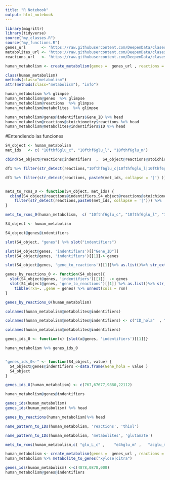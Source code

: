 ```yaml
---
title: "R Notebook"
output: html_notebook
---
```


```r
library(magrittr)
library(tidyverse)
source("my_classes.R")
source("my_functions.R")
genes_url       <- 'https://raw.githubusercontent.com/DeepenData/clases/fb3e5b3f7c9aca0c13d7eebe217cde9fe6b087bf/04-filters-programacion-funcional-apply-map/recon3_genes_to_reactionIDs.csv'
metabolites_url <- 'https://raw.githubusercontent.com/DeepenData/clases/fb3e5b3f7c9aca0c13d7eebe217cde9fe6b087bf/04-filters-programacion-funcional-apply-map/recon3_metabolite_metadata.csv'
reactions_url   <- 'https://raw.githubusercontent.com/DeepenData/clases/fb3e5b3f7c9aca0c13d7eebe217cde9fe6b087bf/04-filters-programacion-funcional-apply-map/recon3_reactions_metadata.csv'
```


```r
human_metabolism <- create_metabolism(genes =  genes_url , reactions = reactions_url, metabolites = metabolites_url)

class(human_metabolism)
methods(class="metabolism")
attr(methods(class="metabolism"), "info")

human_metabolism %>% glimpse
human_metabolism@genes  %>% glimpse
human_metabolism@reactions  %>% glimpse
human_metabolism@metabolites  %>% glimpse

human_metabolism@genes@indentifiers$Gene_ID %>% head
human_metabolism@reactions@stoichiometry$reactions %>% head
human_metabolism@metabolites@indentifiers$ID %>% head

```
#Entendiendo las funciones
```r
S4_object <- human_metabolism
met_ids   <- c( "10fthf6glu_c", "10fthf6glu_l", "10fthf6glu_m")

cbind(S4_object@reactions@indentifiers  ,  S4_object@reactions@stoichiometry) -> df1

df1 %>% filter(str_detect(reactions,"10fthf6glu_c|10fthf6glu_l|10fthf6glu_m" )) %>%  .[['rxn_ids']]

df1 %>% filter(str_detect(reactions, paste0(met_ids, collapse = '|') )) %>%  .[['rxn_ids']]


mets_to_rxns_0 <- function(S4_object, met_ids) {
  cbind(S4_object@reactions@indentifiers,S4_object@reactions@stoichiometry) %>% 
    filter(str_detect(reactions,paste0(met_ids, collapse = '|'))) %>%  .[['rxn_ids']]
}

mets_to_rxns_0(human_metabolism,  c( "10fthf6glu_c", "10fthf6glu_l", "10fthf6glu_m"))
```

```r
S4_object <- human_metabolism

S4_object@genes@indentifiers

slot(S4_object, "genes") %>% slot("indentifiers")

slot(S4_object@genes, 'indentifiers')[["Gene_ID"]]
slot(S4_object@genes, 'indentifiers')[[1]]-> genes

slot(S4_object@genes, 'gene_to_reactions')[[1]]%>% as.list()%>% str_extract_all('\\w+') %>% tibble(rxn=. ,gene = genes) %>% unnest(cols = rxn)

genes_by_reactions_0 <- function(S4_object){ 
  slot(S4_object@genes, 'indentifiers')[[1]]  -> genes
  slot(S4_object@genes, 'gene_to_reactions')[[1]] %>% as.list()%>% str_extract_all('\\w+') %>% 
    tibble(rxn=. ,gene = genes) %>% unnest(cols = rxn)
}

genes_by_reactions_0(human_metabolism)

```
```r
colnames(human_metabolism@metabolites@indentifiers)

colnames(human_metabolism@metabolites@indentifiers) <- c("ID_hola"  , "Name_hola")

colnames(human_metabolism@metabolites@indentifiers)
```


```r

genes_ids_0 <- function(x) {slot(x@genes, 'indentifiers')[[1]]}

human_metabolism %>% genes_ids_0


"genes_ids_0<-" <- function(S4_object, value) {
  S4_object@genes@indentifiers <-data.frame(Gene_hola = value )
  S4_object
}

genes_ids_0(human_metabolism) <- c(767,67677,9880,22112)

human_metabolism@genes@indentifiers
```


```r
genes_ids(human_metabolism)
genes_ids(human_metabolism) %>% head
```
```r
genes_by_reactions(human_metabolism)%>% head
```

```r
name_pattern_to_IDs(human_metabolism, 'reactions', 'thiol') 
```

```r
name_pattern_to_IDs(human_metabolism, 'metabolites', 'glutamate') 
```

```r
mets_to_rxns(human_metabolism,c( "glu_L_c" ,    "e4hglu_m" ,   "acglu_m" )) 
```


```r
human_metabolism <- create_metabolism(genes =  genes_url , reactions = reactions_url, metabolites = metabolites_url)
human_metabolism %>% metabolite_to_genes("xylose|citra")
```


```r
genes_ids(human_metabolism) <-c(4878,0878,000)
human_metabolism@genes@indentifiers
```




















